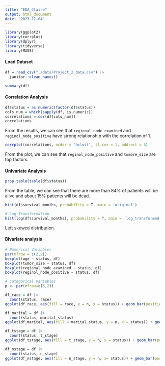 ```yaml
---
title: "EDA_Claire"
output: html_document
date: "2023-12-04"
---
```


```r
library(ggplot2)
library(corrplot)
library(dplyr)
library(tidyverse)
library(MASS)
```

#### Load Dataset

```r
df = read_csv("./data/Project_2_data.csv") |>
  janitor::clean_names() 

summary(df)
```

#### Correlation Analysis

```r
df$status = as.numeric(factor(df$status))
cols_num = which(sapply(df, is.numeric)) 
correlations = cor(df[cols_num])
correlations
```

From the results, we can see that `regional_node_examined` and `reginol_node_positive` have strong relationship with the correlation of 1.

```r
corrplot(correlations, order = "hclust", tl.cex = 1, addrect = 6)
```

From the plot, we can see that `reginol_node_positive` and `tumore_size` are top factors.

#### Univariate Analysis

```r
prop.table(table(df$status))
```

From the table, we can see that there are more than 84% of patients will be alive and about 15% patients will be dead.

```r
hist(df$survival_months, probability = T, main = 'original')

# Log Transformation
hist(log(df$survival_months), probability = T, main = 'log_transformed')
```

Left skewed distribution.

#### Bivariate analysis

```r
# Numerical Variables
par(mfrow = c(2,2))
boxplot(age ~ status, df)
boxplot(tumor_size ~ status, df)
boxplot(regional_node_examined ~ status, df)
boxplot(reginol_node_positive ~ status, df)
```

```r
# Categorical Variables
p <- par(mfrow=c(5,2))

df_race = df |> 
  count(status, race)
ggplot(df_race, aes(fill = race, y = n, x = status)) + geom_bar(position = 'dodge', stat = 'identity') 
```

```r
df_marital = df |>
  count(status, marital_status)
ggplot(df_marital, aes(fill = marital_status, y = n, x = status)) + geom_bar(position = 'dodge', stat = 'identity') 
```

```r
df_tstage = df |>
  count(status, t_stage)
ggplot(df_tstage, aes(fill = t_stage, y = n, x = status)) + geom_bar(position = 'dodge', stat = 'identity') 
```

    
```r
df_nstage = df |>
  count(status, n_stage)
ggplot(df_nstage, aes(fill = n_stage, y = n, x= status)) + geom_bar(position = 'dodge', stat = 'identity') 
```

 

